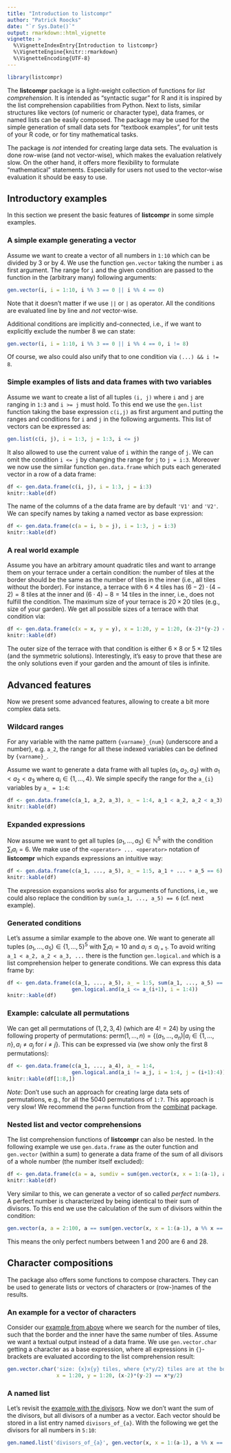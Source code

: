```yaml
---
title: "Introduction to listcompr"
author: "Patrick Roocks"
date: "`r Sys.Date()`"
output: rmarkdown::html_vignette
vignette: >
  %\VignetteIndexEntry{Introduction to listcompr}
  %\VignetteEngine{knitr::rmarkdown}
  %\VignetteEncoding{UTF-8}
---
```


```r
library(listcompr)
```

The **listcompr** package is a light-weight collection of functions for *list comprehension*. It is intended as "syntactic sugar" for R and it is inspired by the list comprehension capabilities from Python. Next to lists, similar structures like vectors (of numeric or character type), data frames, or named lists can be easily composed. The package may be used for the simple generation of small data sets for “textbook examples”, for unit tests of your R code, or for tiny mathematical tasks.

The package is *not* intended for creating large data sets. The evaluation is done row-wise (and not vector-wise), which makes the evaluation relatively slow. On the other hand, it offers more flexibility to formulate "mathematical" statements. Especially for users not used to the vector-wise evaluation it should be easy to use.


## Introductory examples

In this section we present the basic features of **listcompr** in some simple examples.

### A simple example generating a vector

Assume we want to create a vector of all numbers in `1:10` which can be divided by 3 or by 4. We use the function `gen.vector` taking the number `i` as first argument. The range for `i` and the given condition are passed to the function in the (arbitrary many) following arguments:

```r
gen.vector(i, i = 1:10, i %% 3 == 0 || i %% 4 == 0)
```

Note that it doesn't matter if we use `||` or `|` as operator. All the conditions are evaluated line by line and *not* vector-wise.

Additional conditions are implicitly and-connected, i.e., if we want to explicitly exclude the number 8 we can state:

```r
gen.vector(i, i = 1:10, i %% 3 == 0 || i %% 4 == 0, i != 8)
```

Of course, we also could also unify that to one condition via `(...) && i != 8`.

### Simple examples of lists and data frames with two variables

Assume we want to create a list of all tuples `(i, j)` where `i` and `j` are ranging in `1:3` and `i >= j` must hold. To this end we use the `gen.list` function taking the base expression `c(i,j)` as first argument and putting the ranges and conditions for `i` and `j` in the following arguments. This list of vectors can be expressed as:

```r
gen.list(c(i, j), i = 1:3, j = 1:3, i <= j)
```

It also allowed to use the current value of `i` within the range of `j`. We can omit the condition `i <= j` by changing the range for `j` to `j = i:3`. Moreover we now use the similar function `gen.data.frame` which puts each generated vector in a row of a data frame:

```r
df <- gen.data.frame(c(i, j), i = 1:3, j = i:3)
knitr::kable(df)
```

The name of the columns of a the data frame are by default `'V1'` and `'V2'`. We can specify names by taking a named vector as base expression:

```r
df <- gen.data.frame(c(a = i, b = j), i = 1:3, j = i:3)
knitr::kable(df)
```

### A real world example {#ex1}

Assume you have an arbitrary amount quadratic tiles and want to arrange them on your terrace under a certain condition: the number of tiles at the border should be the same as the number of tiles in the inner (i.e., all tiles without the border). For instance, a terrace with $6 \times 4$ tiles has $(6-2)\cdot(4-2) = 8$ tiles at the inner and $(6\cdot4)-8 = 14$ tiles in the inner, i.e., does not fulfill the condition. The maximum size of your terrace is $20 \times 20$ tiles (e.g., size of your garden). We get all possible sizes of a terrace with that condition via:

```r
df <- gen.data.frame(c(x = x, y = y), x = 1:20, y = 1:20, (x-2)*(y-2) == x*y/2)
knitr::kable(df)
```
The outer size of the terrace with that condition is either $6 \times 8$ or $5 \times 12$ tiles (and the symmetric solutions). Interestingly, it's easy to prove that these are the only solutions even if your garden and the amount of tiles is infinite.


## Advanced features

Now we present some advanced features, allowing to create a bit more complex data sets. 

### Wildcard ranges

For any variable with the name pattern `{varname}_{num}` (underscore and a number), e.g. `a_2`, the range for all these indexed variables can be defined by `{varname}_`. 

Assume we want to generate a data frame with all tuples $(a_1, a_2, a_3)$ with $a_1 < a_2 < a_3$ where $a_i \in \{1, ..., 4\}$. We simple specify the range for the `a_{i}` variables by `a_ = 1:4`:

```r
df <- gen.data.frame(c(a_1, a_2, a_3), a_ = 1:4, a_1 < a_2, a_2 < a_3)
knitr::kable(df)
```

### Expanded expressions

Now assume we want to get all tuples $(a_1, ..., a_5) \in \mathbb{N}^5$ with the condition $\sum_{i} a_i = 6$. We make use of the `<operator> ... <operator>` notation of **listcompr** which expands expressions an intuitive way:

```r
df <- gen.data.frame(c(a_1, ..., a_5), a_ = 1:5, a_1 + ... + a_5 == 6)
knitr::kable(df)
```

The expression expansions works also for arguments of functions, i.e., we could also replace the condition by `sum(a_1, ..., a_5) == 6` (cf. next example).

### Generated conditions

Let's assume a similar example to the above one. We want to generate all tuples $(a_1, ..., a_5) \in \{1, ..., 5\}^5$ with $\sum_{i} a_i = 10$ and $a_i \leq a_{i+1}$. To avoid writing `a_1 < a_2, a_2 < a_3, ...` there is the function `gen.logical.and` which is a list comprehension helper to generate conditions. We can express this data frame by:

```r
df <- gen.data.frame(c(a_1, ..., a_5), a_ = 1:5, sum(a_1, ..., a_5) == 10, 
                     gen.logical.and(a_i <= a_(i+1), i = 1:4))
knitr::kable(df)
```

### Example: calculate all permutations

We can get all permutations of $(1, 2, 3, 4)$ (which are $4! = 24$) by using the following property of permutations: $\text{perm}(1, ..., n) = \{(a_1, ..., a_n) | a_i \in \{1, ..., n\}, a_i \neq a_j \; \text{for} \; i \neq j\}$. This can be expressed via (we show only the first 8 permutations):

```r
df <- gen.data.frame(c(a_1, ..., a_4), a_ = 1:4, 
                     gen.logical.and(a_i != a_j, i = 1:4, j = (i+1):4))
knitr::kable(df[1:8,])
```

*Note:* Don't use such an approach for creating large data sets of permutations, e.g., for all the 5040 permutations of `1:7`. This approach is very slow! We recommend the `permn` function from the [combinat](https://CRAN.R-project.org/package=combinat) package.

### Nested list and vector comprehensions {#ex2}

The list comprehension functions of **listcompr** can also be nested. In the following example we use `gen.data.frame` as the outer function and `gen.vector` (within a sum) to generate a data frame of the sum of all divisors of a whole number (the number itself excluded):

```r
df <- gen.data.frame(c(a = a, sumdiv = sum(gen.vector(x, x = 1:(a-1), a %% x == 0))), a = 2:10)
knitr::kable(df)
```

Very similar to this, we can generate a vector of so called *perfect numbers*. A perfect number is characterized by being identical to their sum of divisors. To this end we use the calculation of the sum of divisors within the condition:

```r
gen.vector(a, a = 2:100, a == sum(gen.vector(x, x = 1:(a-1), a %% x == 0)))
```
This means the only perfect numbers between 1 and 200 are 6 and 28.

## Character compositions

The package also offers some functions to compose characters. They can be used to generate lists or vectors of characters or (row-)names of the results.

### An example for a vector of characters

Consider our [example from above](#ex1) where we search for the number of tiles, such that the border and the inner have the same number of tiles. Assume we want a textual output instead of a data frame. We use `gen.vector.char` getting a character as a base expression, where all expressions in `{}`-brackets are evaluated according to the list comprehension result:

```r
gen.vector.char('size: {x}x{y} tiles, where {x*y/2} tiles are at the border/inner',
                x = 1:20, y = 1:20, (x-2)*(y-2) == x*y/2)
```
### A named list

Let's revisit the [example with the divisors](#ex2). Now we don't want the sum of the divisors, but all divisors of a number as a vector. Each vector should be stored in a list entry named `divisors_of_{a}`. With the following we get the divisors for all numbers in `5:10`:

```r
gen.named.list('divisors_of_{a}', gen.vector(x, x = 1:(a-1), a %% x == 0), a = 5:10)
```

